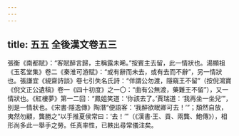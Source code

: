 ```yaml
---
---
---
```

title: 五五 全後漢文卷五三
---




張衡《南都賦》：“客賦醉言歸，主稱露未晞。”按賓主去留，此一情狀也。湯顯祖《玉茗堂集》卷二《秦淮可游賦》：“或有辭而未去，或有去而不辭”，另一情狀也。張謙宜《絸齋詩談》卷七引失名氏詩：“佯謂公勿渡，隱窺王不留”（按倪鴻寶《倪文正公遺稿》卷一《四十初度》之一〇：“曲有公無渡，藥難王不留”），又一情狀也。《紅樓夢》第一二回：“鳳姐笑道：‘你該去了。’賈瑞道：‘我再坐一坐兒’”，别是一情狀也。《宋書·隱逸傳》陶潛“便語客：‘我醉欲眠卿可去！’”；頽然自放，夷然勿顧，龔勝之“以手推夏侯常曰：‘去！’”（《漢書·王、貢、兩龔、鮑傳》），相形尚多此一舉手之勞。任真率性，已軼出尋常儀注矣。